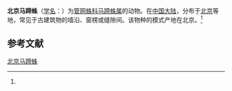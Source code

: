 {{Speciesbox
| name = 北京马蹄蛛
| status = 
| status_system = 
| image = 
| genus = Pritha
| species = beijingensis
| authority = (宋大祥, 1986)<ref name='id12801'>{{cite web| url =http://www.bioinfo.cn/db05/BjdwSpecies.php?action=view&id=12801| title =北京马蹄蛛| work =《中国动物物种编目数据库》| publisher =中国科学院微生物研究所| author =中国科学院动物研究所| accessdate =2009-04-28| deadurl =yes| archiveurl =https://web.archive.org/web/20160305073921/http://www.bioinfo.cn/db05/BjdwSpecies.php?action=view&id=12801| archivedate =2016-03-05}}</ref>
}}

'''北京马蹄蛛'''（[[学名|学名]]：{{lang|la|''Pritha beijingensis''}}）为[[管网蛛科|管网蛛科]][[马蹄蛛属|马蹄蛛属]]的动物。在[[中国大陆|中国大陆]]，分布于[[北京|北京]]等地，常见于古建筑物的墙沿、窗楞或缝隙间。该物种的模式产地在北京。<ref name='id12801'/>

== 参考文献 ==
{{reflist}}

{{Wikispecies|Pritha beijingensis}}
{{Taxonbar|from=Q3005972}}

[[Category:马蹄蛛属|北京马蹄蛛]]


{{蜘蛛小作品}}